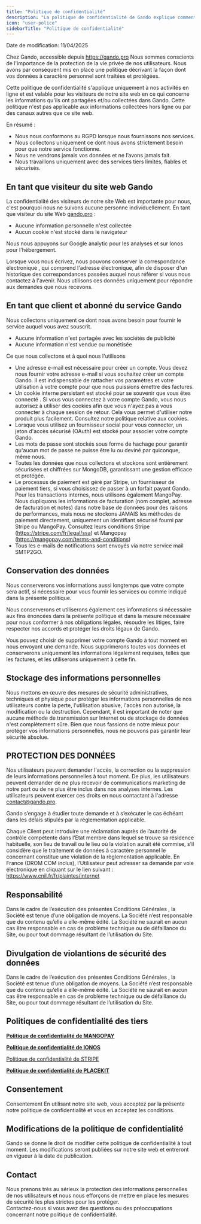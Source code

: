 ```yaml
---
title: "Politique de confidentialité"
description: "La politique de confidentialité de Gando explique comment nous collectons, utilisons, stockons et protégeons vos données personnelles lorsque vous utilisez notre plateforme."
icon: "user-police"
sidebarTitle: "Politique de confidentialité"
---
```


<Note>
  Date de modification: 11/04/2025
</Note>

Chez Gando, accessible depuis https://gando.pro Nous sommes conscients de l'importance de la protection de la vie privée de nos utilisateurs. Nous avons par conséquent mis en place une politique décrivant la façon dont vos données à caractère personnel sont traitées et protégées.  

Cette politique de confidentialité s'applique uniquement à nos activités en ligne et est valable pour les visiteurs de notre site web en ce qui concerne les informations qu'ils ont partagées et/ou collectées dans Gando. Cette politique n'est pas applicable aux informations collectées hors ligne ou par des canaux autres que ce site web.

En résumé :

- Nous nous conformons au RGPD lorsque nous fournissons nos services.
- Nous collectons uniquement ce dont nous avons strictement besoin pour que notre service fonctionne.
- Nous ne vendrons jamais vos données et ne l’avons jamais fait.
- Nous travaillons uniquement avec des services tiers limités, fiables et sécurisés.

## En tant que visiteur du site web <Tooltip tip="app.gando.pro">Gando</Tooltip>

La confidentialité des visiteurs de notre site Web est importante pour nous, c'est pourquoi nous ne suivons aucune personne individuellement. En tant que visiteur du site Web [gando.pro](http://gando.pro) :

- Aucune information personnelle n'est collectée
- Aucun cookie n'est stocké dans le navigateur

Nous nous appuyons sur Google analytic pour les analyses et sur Ionos pour l'hébergement.

Lorsque vous nous écrivez, nous pouvons conserver la correspondance électronique , qui comprend l'adresse électronique, afin de disposer d'un historique des correspondances passées auquel nous référer si vous nous contactez à l'avenir. Nous utilisons ces données uniquement pour répondre aux demandes que nous recevons.

## En tant que client et abonné du service Gando

Nous collectons uniquement ce dont nous avons besoin pour fournir le service auquel vous avez souscrit.

- Aucune information n'est partagée avec les sociétés de publicité
- Aucune information n'est vendue ou monétisée

Ce que nous collectons et à quoi nous l'utilisons

- Une adresse e-mail est nécessaire pour créer un compte. Vous devez nous fournir votre adresse e-mail si vous souhaitez créer un compte Gando. Il est indispensable de rattacher vos paramètres et votre utilisation à votre compte pour que nous puissions émettre des factures.
- Un cookie interne persistant est stocké pour se souvenir que vous êtes connecté . Si vous vous connectez à votre compte Gando, vous nous autorisez à utiliser des cookies afin que vous n'ayez pas à vous connecter à chaque session de retour. Cela vous permet d'utiliser notre produit plus facilement. Consultez notre politique relative aux cookies.
- Lorsque vous utilisez un fournisseur social pour vous connecter, un jeton d'accès sécurisé (OAuth) est stocké pour associer votre compte Gando.
- Les mots de passe sont stockés sous forme de hachage pour garantir qu'aucun mot de passe ne puisse être lu ou deviné par quiconque, même nous.
- Toutes les données que nous collectons et stockons sont entièrement sécurisées et chiffrées sur MongoDB, garantissant une gestion efficace et protégée.
- Le processus de paiement est géré par Stripe, un fournisseur de paiement tiers, si vous choisissez de passer à un forfait payant Gando. Pour les transactions internes, nous utilisons également MangoPay. Nous dupliquons les informations de facturation (nom complet, adresse de facturation et notes) dans notre base de données pour des raisons de performances, mais nous ne stockons JAMAIS les méthodes de paiement directement, uniquement un identifiant sécurisé fourni par Stripe ou MangoPay. Consultez leurs conditions Stripe (https://stripe.com/fr/legal/ssa) et Mangopay (https://mangopay.com/terms-and-conditions)
- Tous les e-mails de notifications sont envoyés via notre service mail SMTP2GO.

## Conservation des données

Nous conserverons vos informations aussi longtemps que votre compte sera actif, si nécessaire pour vous fournir les services ou comme indiqué dans la présente politique.

Nous conserverons et utiliserons également ces informations si nécessaire aux fins énoncées dans la présente politique et dans la mesure nécessaire pour nous conformer à nos obligations légales, résoudre les litiges, faire respecter nos accords et protéger les droits légaux de Gando.

Vous pouvez choisir de supprimer votre compte Gando à tout moment en nous envoyant une demande. Nous supprimerons toutes vos données et conserverons uniquement les informations légalement requises, telles que les factures, et les utiliserons uniquement à cette fin.

## Stockage des informations personnelles

Nous mettons en œuvre des mesures de sécurité administratives, techniques et physique pour protéger les informations personnelles de nos utilisateurs contre la perte, l'utilisation abusive, l'accès non autorisé, la modification ou la destruction. Cependant, il est important de noter que aucune méthode de transmission sur Internet ou de stockage de données n'est complètement sûre. Bien que nous fassions de notre mieux pour protéger vos informations personnelles, nous ne pouvons pas garantir leur sécurité absolue.

## PROTECTION DES DONNÉES

Nos utilisateurs peuvent demander l'accès, la correction ou la suppression de leurs informations personnelles à tout moment. De plus, les utilisateurs peuvent demander de ne plus recevoir de communications marketing de notre part ou de ne plus être inclus dans nos analyses internes. Les utilisateurs peuvent exercer ces droits en nous contactant à l'adresse [contact@gando.pro](mailto:contact@gando.pro).

Gando s’engage à étudier toute demande et à s’exécuter le cas échéant dans les délais stipulés par la réglementation applicable.

Chaque Client peut introduire une réclamation auprès de l’autorité de contrôle compétente dans l’Etat membre dans lequel se trouve sa résidence habituelle, son lieu de travail ou le lieu où la violation aurait été commise, s’il considère que le traitement de données à caractère personnel le concernant constitue une violation de la règlementation applicable. En France (DROM COM inclus), l’Utilisateur peut adresser sa demande par voie électronique en cliquant sur le lien suivant : https://www.cnil.fr/fr/plaintes/internet

## Responsabilité

Dans le cadre de l’exécution des présentes Conditions Générales , la Société est tenue d’une obligation de moyens. La Société n’est responsable que du contenu qu’elle a elle-même édité. La Société ne saurait en aucun cas être responsable en cas de problème technique ou de défaillance du Site, ou pour tout dommage résultant de l’utilisation du Site.

## Divulgation de violantions de sécurité des données

Dans le cadre de l’exécution des présentes Conditions Générales , la Société est tenue d’une obligation de moyens. La Société n’est responsable que du contenu qu’elle a elle-même édité. La Société ne saurait en aucun cas être responsable en cas de problème technique ou de défaillance du Site, ou pour tout dommage résultant de l’utilisation du Site.

## Politiques de confidentialité des tiers

[**Politique de confidentialité de MANGOPAY**](https://mangopay.com/privacy-statement)

[**Politique de confidentialité de IONOS**](https://www.ionos.fr/terms-gtc/clause-de-confidentialite/)

[Politique de confidentialité de STRIPE](https://stripe.com/fr/privacy)

[**Politique de confidentialité de PLACEKIT**](https://placekit.io/terms/privacy)

## Consentement

Consentement En utilisant notre site web, vous acceptez par la présente notre politique de confidentialité et vous en acceptez les conditions.

## Modifications de la politique de confidentialité

Gando se donne le droit de modifier cette politique de confidentialité à tout moment. Les modifications seront publiées sur notre site web et entreront en vigueur à la date de publication.

## Contact

Nous prenons très au sérieux la protection des informations personnelles de nos utilisateurs et nous nous efforçons de mettre en place les mesures de sécurité les plus strictes pour les protéger.\
<Tooltip tip="">Contactez-nous</Tooltip> si vous avez des questions ou des préoccupations concernant notre politique de confidentialité.